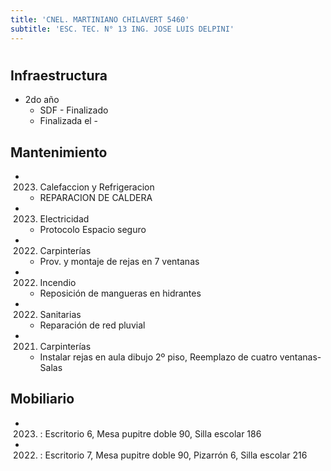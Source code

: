 ```yaml
---
title: 'CNEL. MARTINIANO CHILAVERT 5460'
subtitle: 'ESC. TEC. N° 13 ING. JOSE LUIS DELPINI'
---
```


#
## Infraestructura

* 2do año 
    + SDF - Finalizado 
    + Finalizada el - 






## Mantenimiento

*  (2023) Calefaccion y Refrigeracion 
    + REPARACION DE CALDERA

*  (2023) Electricidad 
    + Protocolo Espacio seguro

*  (2022) Carpinterías 
    + Prov. y montaje de rejas en  7 ventanas

*  (2022) Incendio 
    + Reposición de mangueras en hidrantes

*  (2022) Sanitarias 
    + Reparación de red pluvial

*  (2021) Carpinterías 
    + Instalar rejas en aula dibujo 2º piso, Reemplazo de cuatro ventanas-Salas





## Mobiliario

*  (2023) : Escritorio 6, Mesa pupitre doble 90, Silla escolar 186 

*  (2022) : Escritorio 7, Mesa pupitre doble 90, Pizarrón 6, Silla escolar 216 



